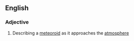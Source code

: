 ==English==

===Adjective===
{{en-adj|-}}

#{{astronomy}} Describing a [[meteoroid]] as it approaches the [[atmosphere]]